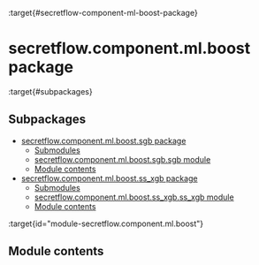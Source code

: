 :target{#secretflow-component-ml-boost-package}

# secretflow\.component.ml.boost package

:target{#subpackages}

## Subpackages

<TableOfContents>


  - [secretflow.component.ml.boost.sgb package](secretflow.component.ml.boost.component.ml.boost.sgb.mdx)
    - [Submodules](secretflow.component.ml.boost.component.ml.boost.sgb.mdx#submodules)
    - [secretflow.component.ml.boost.sgb.sgb module](secretflow.component.ml.boost.component.ml.boost.sgb.mdx#module-secretflow.component.ml.boost.sgb.sgb)
    - [Module contents](secretflow.component.ml.boost.component.ml.boost.sgb.mdx#module-secretflow.component.ml.boost.sgb)
  - [secretflow.component.ml.boost.ss\_xgb package](secretflow.component.ml.boost.component.ml.boost.ss_xgb.mdx)
    - [Submodules](secretflow.component.ml.boost.component.ml.boost.ss_xgb.mdx#submodules)
    - [secretflow.component.ml.boost.ss\_xgb.ss\_xgb module](secretflow.component.ml.boost.component.ml.boost.ss_xgb.mdx#module-secretflow.component.ml.boost.ss_xgb.ss_xgb)
    - [Module contents](secretflow.component.ml.boost.component.ml.boost.ss_xgb.mdx#module-secretflow.component.ml.boost.ss_xgb)
</TableOfContents>

:target{id="module-secretflow.component.ml.boost"}

## <Target id="module-contents" />Module contents
